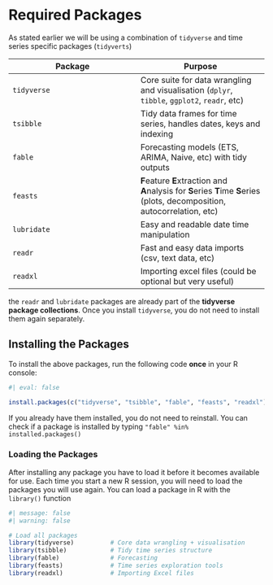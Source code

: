 # Required Packages {#sec-required-packages}

As stated earlier we will be using a combination of `tidyverse` and time series specific packages (`tidyverts`)

| Package | Purpose |
|----|----|
| `tidyverse` | Core suite for data wrangling and visualisation (`dplyr`, `tibble`, `ggplot2`, `readr`, etc) |
| `tsibble` | Tidy data frames for time series, handles dates, keys and indexing |
| `fable` | Forecasting models (ETS, ARIMA, Naive, etc) with tidy outputs |
| `feasts` | **F**eature **E**xtraction and **A**nalysis for **S**eries **T**ime **S**eries (plots, decomposition, autocorrelation, etc) |
| `lubridate` | Easy and readable date time manipulation |
| `readr` | Fast and easy data imports (csv, text data, etc) |
| `readxl` | Importing excel files (could be optional but very useful) |

::: callout-note
the `readr` and `lubridate` packages are already part of the **tidyverse package collections**. Once you install `tidyverse`, you do not need to install them again separately.
:::

## Installing the Packages

To install the above packages, run the following code **once** in your R console:

```r
#| eval: false

install.packages(c("tidyverse", "tsibble", "fable", "feasts", "readxl"))

```

::: callout-tip
If you already have them installed, you do not need to reinstall. You can check if a package is installed by typing `"fable" %in% installed.packages()`
:::

### Loading the Packages

After installing any package you have to load it before it becomes available for use. Each time you start a new R session, you will need to load the packages you will use again. You can load a package in R with the `library()` function

```r
#| message: false
#| warning: false

# Load all packages
library(tidyverse)          # Core data wrangling + visualisation
library(tsibble)            # Tidy time series structure
library(fable)              # Forecasting
library(feasts)             # Time series exploration tools
library(readxl)             # Importing Excel files
```
